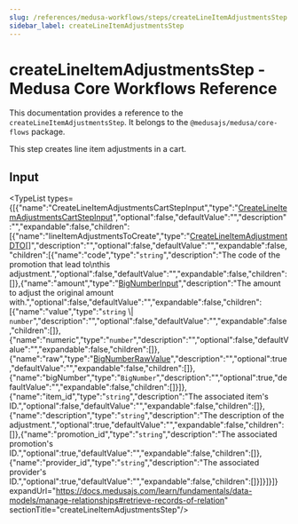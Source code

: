 ```yaml
---
slug: /references/medusa-workflows/steps/createLineItemAdjustmentsStep
sidebar_label: createLineItemAdjustmentsStep
---
```



# createLineItemAdjustmentsStep - Medusa Core Workflows Reference

This documentation provides a reference to the `createLineItemAdjustmentsStep`. It belongs to the `@medusajs/medusa/core-flows` package.

This step creates line item adjustments in a cart.

## Input

<TypeList types={[{"name":"CreateLineItemAdjustmentsCartStepInput","type":"[CreateLineItemAdjustmentsCartStepInput](../../../../interfaces/core_flows.CreateLineItemAdjustmentsCartStepInput/page.mdx)","optional":false,"defaultValue":"","description":"","expandable":false,"children":[{"name":"lineItemAdjustmentsToCreate","type":"[CreateLineItemAdjustmentDTO](../../../../../cart/interfaces/cart.CreateLineItemAdjustmentDTO/page.mdx)[]","description":"","optional":false,"defaultValue":"","expandable":false,"children":[{"name":"code","type":"`string`","description":"The code of the promotion that lead to\nthis adjustment.","optional":false,"defaultValue":"","expandable":false,"children":[]},{"name":"amount","type":"[BigNumberInput](../../../../../cart/types/cart.BigNumberInput/page.mdx)","description":"The amount to adjust the original amount with.","optional":false,"defaultValue":"","expandable":false,"children":[{"name":"value","type":"`string` \\| `number`","description":"","optional":false,"defaultValue":"","expandable":false,"children":[]},{"name":"numeric","type":"`number`","description":"","optional":false,"defaultValue":"","expandable":false,"children":[]},{"name":"raw","type":"[BigNumberRawValue](../../../../../cart/types/cart.BigNumberRawValue/page.mdx)","description":"","optional":true,"defaultValue":"","expandable":false,"children":[]},{"name":"bigNumber","type":"`BigNumber`","description":"","optional":true,"defaultValue":"","expandable":false,"children":[]}]},{"name":"item_id","type":"`string`","description":"The associated item's ID.","optional":false,"defaultValue":"","expandable":false,"children":[]},{"name":"description","type":"`string`","description":"The description of the adjustment.","optional":true,"defaultValue":"","expandable":false,"children":[]},{"name":"promotion_id","type":"`string`","description":"The associated promotion's ID.","optional":true,"defaultValue":"","expandable":false,"children":[]},{"name":"provider_id","type":"`string`","description":"The associated provider's ID.","optional":true,"defaultValue":"","expandable":false,"children":[]}]}]}]} expandUrl="https://docs.medusajs.com/learn/fundamentals/data-models/manage-relationships#retrieve-records-of-relation" sectionTitle="createLineItemAdjustmentsStep"/>
